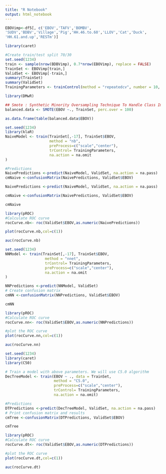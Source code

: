 ---
title: "R Notebook"
output: html_notebook
---



```{r}
EBOVimp<-df5[, c('EBOV','TAFV','BOMBV',
'SUDV','BDBV','Village','Pig','HH.46.to.60','LLOV','Cat','Duck',
'HH.61.and.up','RESTm')]
```

```{r}
library(caret)
```

```{r}
#Create train/test split 70/30
set.seed(1234)
train <- sample(nrow(BDBVimp), 0.7*nrow(EBOVimp), replace = FALSE)
TrainSet <- EBOVimp[train,]
ValidSet <- EBOVimp[-train,]
summary(TrainSet)
summary(ValidSet)
TrainingParameters <- trainControl(method = "repeatedcv", number = 10, repeats=10)
```

```{r}
library(DMwR)

## Smote : Synthetic Minority Oversampling Technique To Handle Class Imbalance In Binary Classification; code below puts it at 1:1 balance
balanced.data <- SMOTE(EBOV ~., TrainSet, perc.over = 100)

as.data.frame(table(balanced.data$EBOV))
```

```{r}
set.seed(1234)
library(klaR)
NaiveModel <- train(TrainSet[,-17], TrainSet$EBOV, 
                    method = "nb",
                    preProcess=c("scale","center"),
                    trControl= TrainingParameters,
                    na.action = na.omit
)

#Predictions
NaivePredictions <-predict(NaiveModel, ValidSet, na.action = na.pass)
cmNaive <-confusionMatrix(NaivePredictions, ValidSet$EBOV)
```

```{r}
NaivePredictions <-predict(NaiveModel, ValidSet, na.action = na.pass)
```


```{r}
cmNaive <-confusionMatrix(NaivePredictions, ValidSet$EBOV)
```
```{r}
cmNaive
```

```{r}
library(pROC)
#Calculate ROC curve
rocCurve.nb<- roc(ValidSet$EBOV,as.numeric(NaivePredictions))
```


```{r}
plot(rocCurve.nb,col=c(1))
```


```{r}
auc(rocCurve.nb)
```

```{r}
set.seed(1234)
NNModel <- train(TrainSet[,-17], TrainSet$EBOV,
                  method = "nnet",
                  trControl= TrainingParameters,
                  preProcess=c("scale","center"),
                  na.action = na.omit
)
```
```{r}
NNPredictions <-predict(NNModel, ValidSet)
# Create confusion matrix
cmNN <-confusionMatrix(NNPredictions, ValidSet$EBOV)
```

```{r}
cmNN
```

```{r}
library(pROC)
#Calculate ROC curve
rocCurve.nn<- roc(ValidSet$EBOV,as.numeric(NNPredictions))
```

```{r}
#plot the ROC curve
plot(rocCurve.nn,col=c(1))
```

```{r}
auc(rocCurve.nn)
```

```{r}
set.seed(1234)
library(caret)
library(C50)
```

```{r}
# Train a model with above parameters. We will use C5.0 algorithm
DecTreeModel <- train(EBOV ~ ., data = TrainSet, 
                      method = "C5.0",
                      preProcess=c("scale","center"),
                      trControl= TrainingParameters,
                      na.action = na.omit)
```

```{r}
#Predictions
DTPredictions <-predict(DecTreeModel, ValidSet, na.action = na.pass)
# Print confusion matrix and results
cmTree <-confusionMatrix(DTPredictions, ValidSet$EBOV)
```

```{r}
cmTree
```

```{r}
library(pROC)
#Calculate ROC curve
rocCurve.dt<- roc(ValidSet$EBOV,as.numeric(DTPredictions))
```

```{r}
#plot the ROC curve
plot(rocCurve.dt,col=c(1))
```

```{r}
auc(rocCurve.dt)
```

